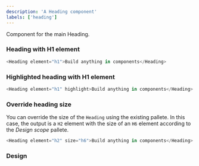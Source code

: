 ```yaml
---
description: 'A Heading component'
labels: ['heading']
---
```



Component for the main Heading.

### Heading with H1 element

```js live=true
<Heading element="h1">Build anything in components</Heading>
```


### Highlighted heading with H1 element
```js live=true
<Heading element="h1" highlight>Build anything in components</Heading>
```

### Override heading size

You can override the size of the `Heading` using the existing pallete. In this case, the output is a `H2` element with the size of an `H6` element according to the *Design scope* pallete.
```js live=true
<Heading element="h2" size="h6">Build anything in components</Heading>
```

### Design

<FigmaEmbed src="https://www.figma.com/embed?embed_host=share&url=https%3A%2F%2Fwww.figma.com%2Ffile%2FctC1w9YhJvqaO1EZ08gLOV%2FCommunity%3Fnode-id%3D5%253A2140" />
